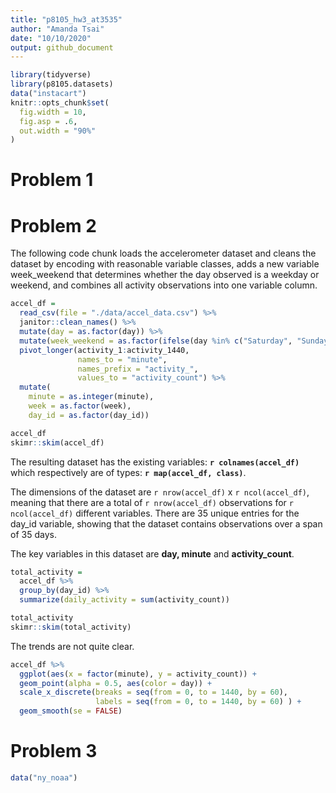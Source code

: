 ```yaml
---
title: "p8105_hw3_at3535"
author: "Amanda Tsai"
date: "10/10/2020"
output: github_document
---
```



```r
library(tidyverse)
library(p8105.datasets)
data("instacart")
knitr::opts_chunk$set(
  fig.width = 10,
  fig.asp = .6,
  out.width = "90%"
)
```

# Problem 1


# Problem 2 

The following code chunk loads the accelerometer dataset and cleans the dataset by encoding with reasonable variable classes, adds a new variable week_weekend that determines whether the day observed is a weekday or weekend, and combines all activity observations into one variable column. 

```r
accel_df = 
  read_csv(file = "./data/accel_data.csv") %>%
  janitor::clean_names() %>%
  mutate(day = as.factor(day)) %>%
  mutate(week_weekend = as.factor(ifelse(day %in% c("Saturday", "Sunday"), "weekend", "weekday"))) %>%
  pivot_longer(activity_1:activity_1440,
               names_to = "minute",
               names_prefix = "activity_",
               values_to = "activity_count") %>%
  mutate(
    minute = as.integer(minute),
    week = as.factor(week), 
    day_id = as.factor(day_id)) 

accel_df
skimr::skim(accel_df)
```

The resulting dataset has the existing variables: **`r colnames(accel_df)`** which respectively are of types:  **`r map(accel_df, class)`**.

The dimensions of the dataset are `r nrow(accel_df)` x `r ncol(accel_df)`, meaning that there are a total of `r nrow(accel_df)` observations for `r ncol(accel_df)` different variables. There are 35 unique entries for the day_id variable, showing that the dataset contains observations over a span of 35 days.

The key variables in this dataset are **day, minute** and **activity_count**. 

```r
total_activity = 
  accel_df %>% 
  group_by(day_id) %>%
  summarize(daily_activity = sum(activity_count))

total_activity
skimr::skim(total_activity)
```

The trends are not quite clear. 

```r
accel_df %>%
  ggplot(aes(x = factor(minute), y = activity_count)) +
  geom_point(alpha = 0.5, aes(color = day)) +
  scale_x_discrete(breaks = seq(from = 0, to = 1440, by = 60), 
                   labels = seq(from = 0, to = 1440, by = 60) ) +
  geom_smooth(se = FALSE)


```


# Problem 3 
```r
data("ny_noaa")
```





